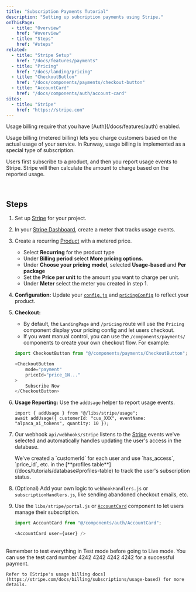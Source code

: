 ```yaml
---
title: "Subscription Payments Tutorial"
description: "Setting up subcription payments using Stripe."
onThisPage:
  - title: "Overview"
    href: "#overview"
  - title: "Steps"
    href: "#steps"
related:
  - title: "Stripe Setup"
    href: "/docs/features/payments"
  - title: "Pricing"
    href: "/docs/landing/pricing"
  - title: "CheckoutButton"
    href: "/docs/components/payments/checkout-button"
  - title: "AccountCard"
    href: "/docs/components/auth/account-card"
sites:
  - title: "Stripe"
    href: "https://stripe.com"
---
```


<div id="overview" />
<Callout>
    Usage billing require that you have [Auth](/docs/features/auth) enabled.
</Callout>

Usage billing (metered billing) lets you charge customers based on the actual usage of your service. In Runway, usage billing is implemented as a special type of subscription.

Users first subscribe to a product, and then you report usage events to Stripe. Stripe will then calculate the amount to charge based on the reported usage.

<br />

## Steps

1. Set up [Stripe](/docs/tutorials/stripe) for your project.

    <div className="my-5"/>

2. In your [Stripe Dashboard](https://dashboard.stripe.com/test/meters), create a meter that tracks usage events.

    <div className="my-5"/>

3. Create a recurring [Product](https://dashboard.stripe.com/products) with a metered price.
    - Select **Recurring** for the product type
    - Under **Billing period** select **More pricing options**.
    - Under **Choose your pricing model**, selected **Usage-based** and **Per package**
    - Set the **Price per unit** to the amount you want to charge per unit.
    - Under **Meter** select the meter you created in step 1.

    <div className="my-5"/>

4. **Configuration:**
    Update your [`config.js`](/docs/features/config) and [`pricingConfig`](/docs/features/config#payments) to reflect your product.

    <div className="my-5"/>

5. **Checkout:**
    - By default, the `LandingPage` and `/pricing` route will use the `Pricing` component display your pricing config and let users checkout.
    - If you want manual control, you can use the `/components/payments/` components to create your own checkout flow. For example:
    ```js
    import CheckoutButton from "@/components/payments/CheckoutButton";

    <CheckoutButton
        mode="payment"
        priceId="price_1N..."
    >
        Subscribe Now
    </CheckoutButton>
    ```

    <div className="my-5"/>

6. **Usage Reporting:**
    Use the `addUsage` helper to report usage events.

    ```
    import { addUsage } from "@/libs/stripe/usage";
    await addUsage({ customerId: "cus_XXX", eventName: "alpaca_ai_tokens", quantity: 10 });
    ```

    <div className="my-5"/>

7. Our webhook `api/webhooks/stripe` listens to the [Stripe](https://stripe.com) events we've selected and automatically handles updating the user's access in the database.

    <Info>
        We've created a `customerId` for each user and use `has_access`, `price_id`, etc. in the [**profiles table**](/docs/tutorials/database#profiles-table) to track the user's subscription status.
    </Info>

    <div className="my-5"/>

8. (Optional) Add your own logic to `webhookHandlers.js` or `subscriptionHandlers.js`, like sending abandoned checkout emails, etc.

    <div className="my-5"/>

9. Use the `libs/stripe/portal.js` or [`AccountCard`](/docs/components/auth/account-card) component to let users manage their subscription.

    ```js
    import AccountCard from "@/components/auth/AccountCard";

    <AccountCard user={user} />
    ```

<br />

<Tip>
    Remember to test everything in Test mode before going to Live mode. You can use the test card number 4242 4242 4242 4242 for a successful payment.

    Refer to [Stripe's usage billing docs](https://stripe.com/docs/billing/subscriptions/usage-based) for more details.
</Tip>

